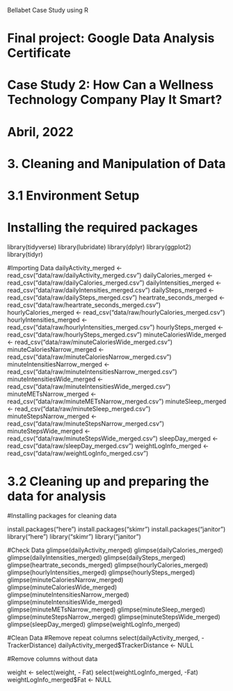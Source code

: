 ######### Bellabet Case Study using R ##########

# Final project: Google Data Analysis Certificate
# Case Study 2: How Can a Wellness Technology Company Play It Smart?
# Abril, 2022

# 3. Cleaning and Manipulation of Data
# 3.1 Environment Setup
# Installing the required packages
library(tidyverse)
library(lubridate)
library(dplyr)
library(ggplot2)
library(tidyr)

#Importing Data
dailyActivity_merged <- read_csv("data/raw/dailyActivity_merged.csv")
dailyCalories_merged <- read_csv("data/raw/dailyCalories_merged.csv")
dailyIntensities_merged <- read_csv("data/raw/dailyIntensities_merged.csv")
dailySteps_merged <- read_csv("data/raw/dailySteps_merged.csv")
heartrate_seconds_merged <- read_csv("data/raw/heartrate_seconds_merged.csv")
hourlyCalories_merged <- read_csv("data/raw/hourlyCalories_merged.csv")
hourlyIntensities_merged <- read_csv("data/raw/hourlyIntensities_merged.csv")
hourlySteps_merged <- read_csv("data/raw/hourlySteps_merged.csv")
minuteCaloriesWide_merged <- read_csv("data/raw/minuteCaloriesWide_merged.csv")
minuteCaloriesNarrow_merged <- read_csv("data/raw/minuteCaloriesNarrow_merged.csv")
minuteIntensitiesNarrow_merged <- read_csv("data/raw/minuteIntensitiesNarrow_merged.csv")
minuteIntensitiesWide_merged <- read_csv("data/raw/minuteIntensitiesWide_merged.csv")
minuteMETsNarrow_merged <- read_csv("data/raw/minuteMETsNarrow_merged.csv")
minuteSleep_merged <- read_csv("data/raw/minuteSleep_merged.csv")
minuteStepsNarrow_merged <- read_csv("data/raw/minuteStepsNarrow_merged.csv")
minuteStepsWide_merged <- read_csv("data/raw/minuteStepsWide_merged.csv")
sleepDay_merged <- read_csv("data/raw/sleepDay_merged.csv")
weightLogInfo_merged <- read_csv("data/raw/weightLogInfo_merged.csv")

# 3.2 Cleaning up and preparing the data for analysis
#Installing packages for cleaning data

install.packages("here")
install.packages("skimr")
install.packages("janitor")
library("here")
library("skimr")
library("janitor")

#Check Data
glimpse(dailyActivity_merged)
glimpse(dailyCalories_merged)
glimpse(dailyIntensities_merged)
glimpse(dailySteps_merged)
glimpse(heartrate_seconds_merged)
glimpse(hourlyCalories_merged)
glimpse(hourlyIntensities_merged)
glimpse(hourlySteps_merged)
glimpse(minuteCaloriesNarrow_merged)
glimpse(minuteCaloriesWide_merged)
glimpse(minuteIntensitiesNarrow_merged)
glimpse(minuteIntensitiesWide_merged)
glimpse(minuteMETsNarrow_merged)
glimpse(minuteSleep_merged)
glimpse(minuteStepsNarrow_merged)
glimpse(minuteStepsWide_merged)
glimpse(sleepDay_merged)
glimpse(weightLogInfo_merged)

#Clean Data
#Remove repeat columns
select(dailyActivity_merged, -TrackerDistance)
dailyActivity_merged$TrackerDistance <- NULL

#Remove columns without data

weight <- select(weight, - Fat)
select(weightLogInfo_merged, -Fat)
weightLogInfo_merged$Fat <- NULL
